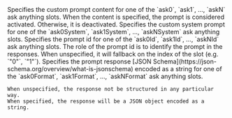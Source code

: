 <ParamField query="ask[0-N]" type="string" default="none">
    Specifies the custom prompt content for one of the `ask0`, `ask1`, ..., `askN` ask anything slots.
    When the content is specified, the prompt is considered activated. Otherwise, it is deactivated.
</ParamField>

<ParamField query="ask[0-N]System" type="string" default="none">
    Specifies the custom system prompt for one of the `ask0System`, `ask1System`, ..., `askNSystem` ask anything slots.
</ParamField>

<ParamField query="ask[0-N]Id" type="string" default="none">
    Specifies the prompt id for one of the `ask0Id`, `ask1Id`, ..., `askNId` ask anything slots.
    The role of the prompt id is to identify the prompt in the responses.
    When unspecified, it will fallback on the index of the slot (e.g. `"0"`, `"1"`).
</ParamField>

<ParamField query="ask[0-N]Format" type="string" default="none">
    Specifies the prompt response [JSON Schema](https://json-schema.org/overview/what-is-jsonschema) encoded as a string for one of the `ask0Format`, `ask1Format`, ..., `askNFormat` ask anything slots.

    When unspecified, the response not be structured in any particular way.
    When specified, the response will be a JSON object encoded as a string.
</ParamField>